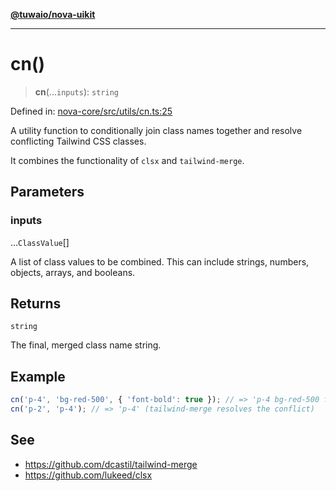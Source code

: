 [**@tuwaio/nova-uikit**](../../../README.md)

***

# cn()

> **cn**(...`inputs`): `string`

Defined in: [nova-core/src/utils/cn.ts:25](https://github.com/TuwaIO/nova-uikit/blob/bb57d95d18f8de8b14211d55bcd6b5765a378a6e/packages/nova-core/src/utils/cn.ts#L25)

A utility function to conditionally join class names together and resolve
conflicting Tailwind CSS classes.

It combines the functionality of `clsx` and `tailwind-merge`.

## Parameters

### inputs

...`ClassValue`[]

A list of class values to be combined.
This can include strings, numbers, objects, arrays, and booleans.

## Returns

`string`

The final, merged class name string.

## Example

```ts
cn('p-4', 'bg-red-500', { 'font-bold': true }); // => 'p-4 bg-red-500 font-bold'
cn('p-2', 'p-4'); // => 'p-4' (tailwind-merge resolves the conflict)
```

## See

 - https://github.com/dcastil/tailwind-merge
 - https://github.com/lukeed/clsx
